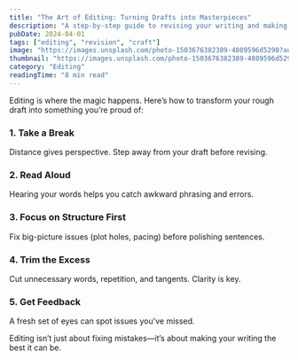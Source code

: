 ```yaml
---
title: "The Art of Editing: Turning Drafts into Masterpieces"
description: "A step-by-step guide to revising your writing and making it shine."
pubDate: 2024-04-01
tags: ["editing", "revision", "craft"]
image: "https://images.unsplash.com/photo-1503676382389-4809596d5290?auto=format&fit=crop&w=600&q=80"
thumbnail: "https://images.unsplash.com/photo-1503676382389-4809596d5290?auto=format&fit=crop&w=600&q=80"
category: "Editing"
readingTime: "8 min read"
---
```


Editing is where the magic happens. Here’s how to transform your rough draft into something you’re proud of:

### 1. Take a Break
Distance gives perspective. Step away from your draft before revising.

### 2. Read Aloud
Hearing your words helps you catch awkward phrasing and errors.

### 3. Focus on Structure First
Fix big-picture issues (plot holes, pacing) before polishing sentences.

### 4. Trim the Excess
Cut unnecessary words, repetition, and tangents. Clarity is key.

### 5. Get Feedback
A fresh set of eyes can spot issues you’ve missed.

Editing isn’t just about fixing mistakes—it’s about making your writing the best it can be.
